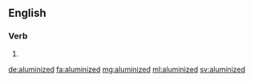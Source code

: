 ==English==

===Verb===
{{head|en|verb form}}

# {{en-past of|aluminize}}

[[de:aluminized]]
[[fa:aluminized]]
[[mg:aluminized]]
[[ml:aluminized]]
[[sv:aluminized]]